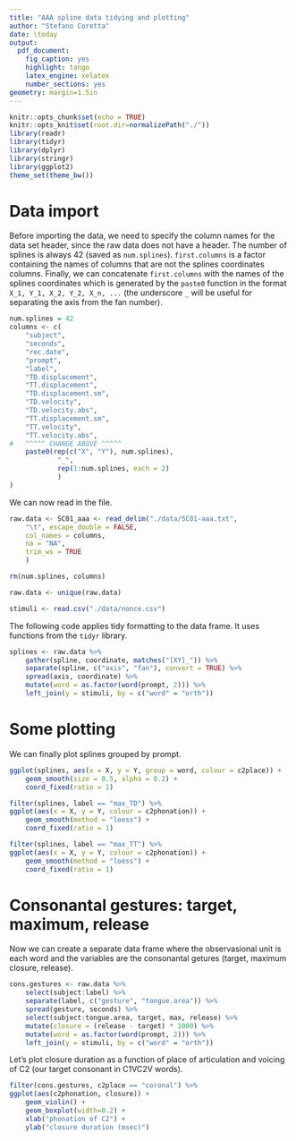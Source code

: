 ```yaml
---
title: "AAA spline data tidying and plotting"
author: "Stefano Coretta"
date: \today
output: 
  pdf_document: 
    fig_caption: yes
    highlight: tango
    latex_engine: xelatex
    number_sections: yes
geometry: margin=1.5in
---
```


```r
knitr::opts_chunk$set(echo = TRUE)
knitr::opts_knit$set(root.dir=normalizePath("./"))
library(readr)
library(tidyr)
library(dplyr)
library(stringr)
library(ggplot2)
theme_set(theme_bw())
```

# Data import

Before importing the data, we need to specify the column names for the data set header, since the raw data does not have a header. The number of splines is always 42 (saved as `num.splines`). `first.columns` is a factor containing the names of columns that are not the splines coordinates columns. Finally, we can concatenate `first.columns` with the names of the splines coordinates which is generated by the `paste0` function in the format `X_1, Y_1, X_2, Y_2, X_n, ...` (the underscore `_` will be useful for separating the axis from the fan number).

```r
num.splines = 42
columns <- c(
    "subject",
    "seconds",
    "rec.date",
    "prompt",
    "label",
    "TD.displacement",
    "TT.displacement",
    "TD.displacement.sm",
    "TD.velocity",
    "TD.velocity.abs",
    "TT.displacement.sm",
    "TT.velocity",
    "TT.velocity.abs",
#   ^^^^^ CHANGE ABOVE ^^^^^
    paste0(rep(c("X", "Y"), num.splines),
            "_",
            rep(1:num.splines, each = 2)
            )
)
```

We can now read in the file.

```r
raw.data <- SC01_aaa <- read_delim("./data/SC01-aaa.txt", 
    "\t", escape_double = FALSE,
    col_names = columns,
    na = "NA",
    trim_ws = TRUE
    )

rm(num.splines, columns)

raw.data <- unique(raw.data)

stimuli <- read.csv("./data/nonce.csv")
```

The following code applies tidy formatting to the data frame. It uses functions from the `tidyr` library.

```r
splines <- raw.data %>%
    gather(spline, coordinate, matches("[XY]_")) %>%
    separate(spline, c("axis", "fan"), convert = TRUE) %>%
    spread(axis, coordinate) %>%
    mutate(word = as.factor(word(prompt, 2))) %>%
    left_join(y = stimuli, by = c("word" = "orth"))
```

# Some plotting

We can finally plot splines grouped by prompt.

```r
ggplot(splines, aes(x = X, y = Y, group = word, colour = c2place)) +
    geom_smooth(size = 0.5, alpha = 0.2) +
    coord_fixed(ratio = 1)
```

```r
filter(splines, label == "max_TD") %>%
ggplot(aes(x = X, y = Y, colour = c2phonation)) +
    geom_smooth(method = "loess") +
    coord_fixed(ratio = 1)
```

```r
filter(splines, label == "max_TT") %>%
ggplot(aes(x = X, y = Y, colour = c2phonation)) +
    geom_smooth(method = "loess") +
    coord_fixed(ratio = 1)
```


# Consonantal gestures: target, maximum, release

Now we can create a separate data frame where the observasional unit is each word and the variables are the consonantal getures (target, maximum closure, release).

```r
cons.gestures <- raw.data %>%
    select(subject:label) %>%
    separate(label, c("gesture", "tongue.area")) %>%
    spread(gesture, seconds) %>%
    select(subject:tongue.area, target, max, release) %>%
    mutate(closure = (release - target) * 1000) %>%
    mutate(word = as.factor(word(prompt, 2))) %>%
    left_join(y = stimuli, by = c("word" = "orth"))
```

Let's plot closure duration as a function of place of articulation and voicing of C2 (our target consonant in C1VC2V words).

```r
filter(cons.gestures, c2place == "coronal") %>%
ggplot(aes(c2phonation, closure)) +
    geom_violin() +
    geom_boxplot(width=0.2) +
    xlab("phonation of C2") +
    ylab("closure duration (msec)")
```
